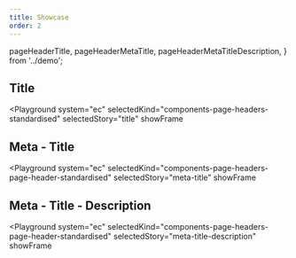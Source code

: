 ```yaml
---
title: Showcase
order: 2
---
```



  pageHeaderTitle,
  pageHeaderMetaTitle,
  pageHeaderMetaTitleDescription,
} from '../demo';

## Title

<Playground
  system="ec"
  selectedKind="components-page-headers-standardised"
  selectedStory="title"
  showFrame
>
  <Html markup={pageHeaderTitle} />
</Playground>

## Meta - Title

<Playground
  system="ec"
  selectedKind="components-page-headers-page-header-standardised"
  selectedStory="meta-title"
  showFrame
>
  <Html markup={pageHeaderMetaTitle} />
</Playground>

## Meta - Title - Description

<Playground
  system="ec"
  selectedKind="components-page-headers-page-header-standardised"
  selectedStory="meta-title-description"
  showFrame
>
  <Html markup={pageHeaderMetaTitleDescription} />
</Playground>
